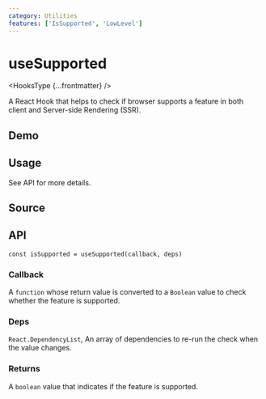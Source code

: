 ```yaml
---
category: Utilities
features: ['IsSupported', 'LowLevel']
---
```


# useSupported


<HooksType {...frontmatter} />

A React Hook that helps to check if browser supports a feature in both client and Server-side Rendering (SSR).

## Demo


<App />

## Usage

See API for more details.

## Source


<Source />

## API

```tsx
const isSupported = useSupported(callback, deps)
```

### Callback

A `function` whose return value is converted to a `Boolean` value to check whether the feature is supported.

### Deps

`React.DependencyList`, An array of dependencies to re-run the check when the value changes.

### Returns

A `boolean` value that indicates if the feature is supported.
